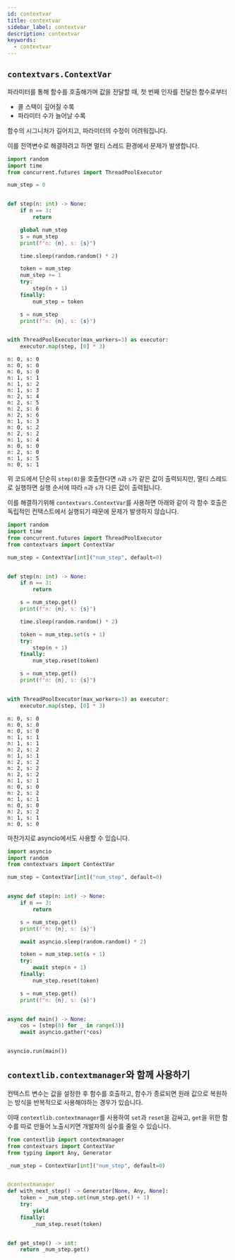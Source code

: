 ```yaml
---
id: contextvar
title: contextvar
sidebar_label: contextvar
description: contextvar
keywords:
  - contextvar
---
```


## `contextvars.ContextVar`

파라미터를 통해 함수를 호출해가며 값을 전달할 때, 첫 번째 인자를 전달한 함수로부터

- 콜 스택이 깊어질 수록
- 파라미터 수가 늘어날 수록

함수의 시그니처가 길어지고, 파라미터의 수정이 어려워집니다.

이를 전역변수로 해결하려고 하면 멀티 스레드 환경에서 문제가 발생합니다.

```python
import random
import time
from concurrent.futures import ThreadPoolExecutor

num_step = 0


def step(n: int) -> None:
    if n == 3:
        return

    global num_step
    s = num_step
    print(f"n: {n}, s: {s}")

    time.sleep(random.random() * 2)

    token = num_step
    num_step += 1
    try:
        step(n + 1)
    finally:
        num_step = token

    s = num_step
    print(f"n: {n}, s: {s}")


with ThreadPoolExecutor(max_workers=3) as executor:
    executor.map(step, [0] * 3)
```

```shell
n: 0, s: 0
n: 0, s: 0
n: 0, s: 0
n: 1, s: 1
n: 1, s: 2
n: 1, s: 3
n: 2, s: 4
n: 2, s: 5
n: 2, s: 6
n: 2, s: 6
n: 1, s: 3
n: 0, s: 2
n: 2, s: 2
n: 1, s: 4
n: 0, s: 0
n: 2, s: 0
n: 1, s: 5
n: 0, s: 1
```

위 코드에서 단순히 `step(0)`을 호출한다면 `n`과 `s`가 같은 값이 출력되지만, 멀티 스레드로 실행하면 실행 순서에 따라 `n`과 `s`가 다른 값이 출력됩니다.

이를 해결하기위해 `contextvars.ContextVar`를 사용하면 아래와 같이 각 함수 호출은 독립적인 컨택스트에서 실행되기 때문에 문제가 발생하지 않습니다.

```python
import random
import time
from concurrent.futures import ThreadPoolExecutor
from contextvars import ContextVar

num_step = ContextVar[int]("num_step", default=0)


def step(n: int) -> None:
    if n == 3:
        return

    s = num_step.get()
    print(f"n: {n}, s: {s}")

    time.sleep(random.random() * 2)

    token = num_step.set(s + 1)
    try:
        step(n + 1)
    finally:
        num_step.reset(token)

    s = num_step.get()
    print(f"n: {n}, s: {s}")


with ThreadPoolExecutor(max_workers=3) as executor:
    executor.map(step, [0] * 3)
```

```shell
n: 0, s: 0
n: 0, s: 0
n: 0, s: 0
n: 1, s: 1
n: 1, s: 1
n: 2, s: 2
n: 1, s: 1
n: 2, s: 2
n: 2, s: 2
n: 2, s: 2
n: 1, s: 1
n: 0, s: 0
n: 2, s: 2
n: 1, s: 1
n: 0, s: 0
n: 2, s: 2
n: 1, s: 1
n: 0, s: 0
```

마찬가지로 asyncio에서도 사용할 수 있습니다.

```python
import asyncio
import random
from contextvars import ContextVar

num_step = ContextVar[int]("num_step", default=0)


async def step(n: int) -> None:
    if n == 3:
        return

    s = num_step.get()
    print(f"n: {n}, s: {s}")

    await asyncio.sleep(random.random() * 2)

    token = num_step.set(s + 1)
    try:
        await step(n + 1)
    finally:
        num_step.reset(token)

    s = num_step.get()
    print(f"n: {n}, s: {s}")


async def main() -> None:
    cos = [step(0) for _ in range(3)]
    await asyncio.gather(*cos)


asyncio.run(main())
```

## `contextlib.contextmanager`와 함께 사용하기

컨택스트 변수는 값을 설정한 후 함수를 호출하고, 함수가 종료되면 원래 값으로 복원하는 방식을 반복적으로 사용해야하는 경우가 있습니다.

이때 `contextlib.contextmanager`를 사용하여 `set`과 `reset`을 감싸고, `get`을 위한 함수를 따로 만들어 노출시키면 개발자의 실수를 줄일 수 있습니다.

```python
from contextlib import contextmanager
from contextvars import ContextVar
from typing import Any, Generator

_num_step = ContextVar[int]("num_step", default=0)


@contextmanager
def with_next_step() -> Generator[None, Any, None]:
    token = _num_step.set(num_step.get() + 1)
    try:
        yield
    finally:
        _num_step.reset(token)


def get_step() -> int:
    return _num_step.get()
```

